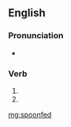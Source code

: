 ==English==

===Pronunciation===
* {{a|UK}} {{IPA|/ˈspuːnfɛd/|lang=en}}

===Verb===
{{head|en|verb form}}

# {{en-past of|spoonfeed}}
# {{alternative spelling of|spoon-fed|lang=en}}

[[mg:spoonfed]]